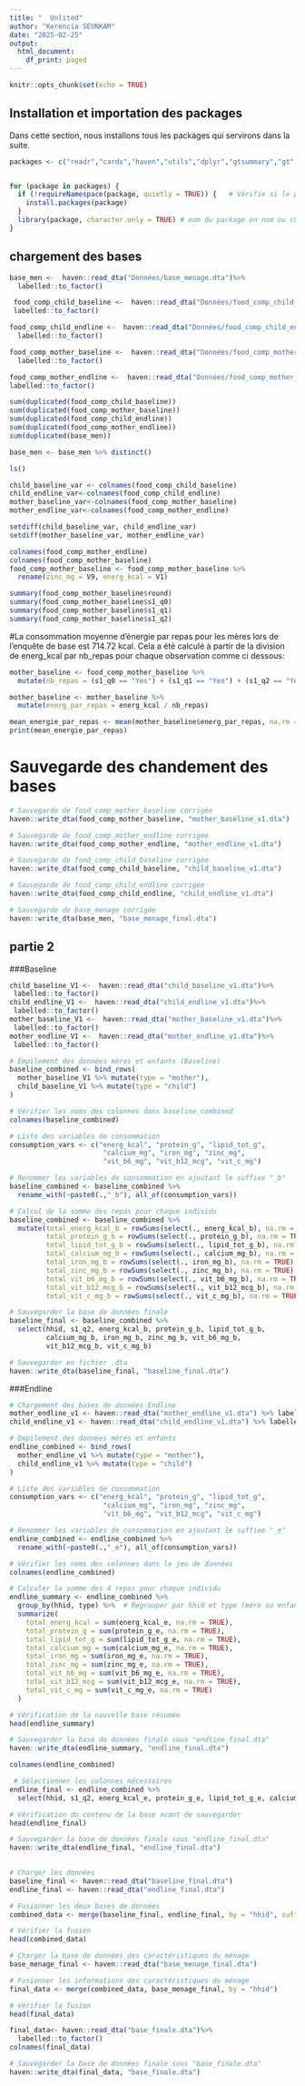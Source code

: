 ```yaml
---
title: "  Unlited"
author: "Kerencia SEUNKAM"
date: "2025-02-25"
output:
  html_document:
    df_print: paged
---
```


```r
knitr::opts_chunk$set(echo = TRUE)
```

## Installation et importation des packages

Dans cette section, nous installons tous les packages qui servirons dans la suite.

```r
packages <- c("readr","cardx","haven","utils","dplyr","gtsummary","gt","labelled","survey")


for (package in packages) {
  if (!requireNamespace(package, quietly = TRUE)) {   # Vérifie si le package n'est pas encore installé
    install.packages(package)
  }
  library(package, character.only = TRUE) # nom du package en nom ou chaine de caractère ()
}
```

## chargement des bases

```r

base_men <-  haven::read_dta("Données/base_menage.dta")%>%
  labelled::to_factor()

 food_comp_child_baseline <-  haven::read_dta("Données/food_comp_child_baseline.dta")%>%
 labelled::to_factor()

food_comp_child_endline <-  haven::read_dta("Données/food_comp_child_endline.dta")%>%
  labelled::to_factor()

food_comp_mother_baseline <-  haven::read_dta("Données/food_comp_mother_baseline.dta")%>%
  labelled::to_factor()

food_comp_mother_endline <-  haven::read_dta("Données/food_comp_mother_endline.dta")%>%
labelled::to_factor()
```

```r
sum(duplicated(food_comp_child_baseline))
sum(duplicated(food_comp_mother_baseline))
sum(duplicated(food_comp_child_endline))
sum(duplicated(food_comp_mother_endline))
sum(duplicated(base_men))
```
```r
base_men <- base_men %>% distinct()  
```

```r
ls()
```


```r

  
child_baseline_var <- colnames(food_comp_child_baseline)
child_endline_var<-colnames(food_comp_child_endline)
mother_baseline_var<-colnames(food_comp_mother_baseline)
mother_endline_var<-colnames(food_comp_mother_endline)

setdiff(child_baseline_var, child_endline_var)
setdiff(mother_baseline_var, mother_endline_var)

```
```r
colnames(food_comp_mother_endline)
colnames(food_comp_mother_baseline)
food_comp_mother_baseline <- food_comp_mother_baseline %>%
  rename(zinc_mg = V9, energ_kcal = V1)

```

```r
summary(food_comp_mother_baseline$round)
summary(food_comp_mother_baseline$s1_q0)
summary(food_comp_mother_baseline$s1_q1)
summary(food_comp_mother_baseline$s1_q2)
```
#La consommation moyenne d’énergie par repas pour les mères lors de l’enquête de base est 714.72 kcal. Cela a été calculé à partir de la division de energ_kcal par nb_repas pour chaque observation comme ci dessous:

```r
mother_baseline <- food_comp_mother_baseline %>%
  mutate(nb_repas = (s1_q0 == "Yes") + (s1_q1 == "Yes") + (s1_q2 == "Yes")) 
```

```r
mother_baseline <- mother_baseline %>%
  mutate(energ_par_repas = energ_kcal / nb_repas)

mean_energie_par_repas <- mean(mother_baseline$energ_par_repas, na.rm = TRUE)
print(mean_energie_par_repas)

```

# Sauvegarde des chandement des bases
```r
# Sauvegarde de food_comp_mother_baseline corrigée
haven::write_dta(food_comp_mother_baseline, "mother_baseline_v1.dta")

# Sauvegarde de food_comp_mother_endline corrigée
haven::write_dta(food_comp_mother_endline, "mother_endline_v1.dta")

# Sauvegarde de food_comp_child_baseline corrigée
haven::write_dta(food_comp_child_baseline, "child_baseline_v1.dta")

# Sauvegarde de food_comp_child_endline corrigée
haven::write_dta(food_comp_child_endline, "child_endline_v1.dta")

# Sauvegarde de base_menage corrigée
haven::write_dta(base_men, "base_menage_final.dta")
```


## partie 2

###Baseline

```r
child_baseline_V1 <-  haven::read_dta("child_baseline_v1.dta")%>%
 labelled::to_factor()
child_endline_V1 <-  haven::read_dta("child_endline_v1.dta")%>%
 labelled::to_factor()
mother_baseline_V1 <-  haven::read_dta("mother_baseline_v1.dta")%>%
 labelled::to_factor()
mother_endline_V1 <-  haven::read_dta("mother_endline_v1.dta")%>%
 labelled::to_factor()
```

```r
# Empilement des données mères et enfants (Baseline)
baseline_combined <- bind_rows(
  mother_baseline_V1 %>% mutate(type = "mother"), 
  child_baseline_V1 %>% mutate(type = "child")
)
```

```r
# Vérifier les noms des colonnes dans baseline_combined
colnames(baseline_combined)
```


```r
# Liste des variables de consommation
consumption_vars <- c("energ_kcal", "protein_g", "lipid_tot_g", 
                       "calcium_mg", "iron_mg", "zinc_mg", 
                       "vit_b6_mg", "vit_b12_mcg", "vit_c_mg")

# Renommer les variables de consommation en ajoutant le suffixe "_b"
baseline_combined <- baseline_combined %>%
  rename_with(~paste0(.,"_b"), all_of(consumption_vars))
```

```r
# Calcul de la somme des repas pour chaque individu
baseline_combined <- baseline_combined %>%
  mutate(total_energ_kcal_b = rowSums(select(., energ_kcal_b), na.rm = TRUE),
         total_protein_g_b = rowSums(select(., protein_g_b), na.rm = TRUE),
         total_lipid_tot_g_b = rowSums(select(., lipid_tot_g_b), na.rm = TRUE),
         total_calcium_mg_b = rowSums(select(., calcium_mg_b), na.rm = TRUE),
         total_iron_mg_b = rowSums(select(., iron_mg_b), na.rm = TRUE),
         total_zinc_mg_b = rowSums(select(., zinc_mg_b), na.rm = TRUE),
         total_vit_b6_mg_b = rowSums(select(., vit_b6_mg_b), na.rm = TRUE),
         total_vit_b12_mcg_b = rowSums(select(., vit_b12_mcg_b), na.rm = TRUE),
         total_vit_c_mg_b = rowSums(select(., vit_c_mg_b), na.rm = TRUE))
```

```r
# Sauvegarder la base de données finale
baseline_final <- baseline_combined %>%
  select(hhid, s1_q2, energ_kcal_b, protein_g_b, lipid_tot_g_b, 
         calcium_mg_b, iron_mg_b, zinc_mg_b, vit_b6_mg_b, 
         vit_b12_mcg_b, vit_c_mg_b)

# Sauvegarder en fichier .dta
haven::write_dta(baseline_final, "baseline_final.dta")
```

###Endline

```r
# Chargement des bases de données Endline
mother_endline_v1 <- haven::read_dta("mother_endline_v1.dta") %>% labelled::to_factor()
child_endline_v1 <- haven::read_dta("child_endline_v1.dta") %>% labelled::to_factor()

# Empilement des données mères et enfants
endline_combined <- bind_rows(
  mother_endline_v1 %>% mutate(type = "mother"), 
  child_endline_v1 %>% mutate(type = "child")
)

# Liste des variables de consommation
consumption_vars <- c("energ_kcal", "protein_g", "lipid_tot_g", 
                       "calcium_mg", "iron_mg", "zinc_mg", 
                       "vit_b6_mg", "vit_b12_mcg", "vit_c_mg")

# Renommer les variables de consommation en ajoutant le suffixe "_e"
endline_combined <- endline_combined %>%
  rename_with(~paste0(.,"_e"), all_of(consumption_vars))
```

```r
# Vérifier les noms des colonnes dans le jeu de données
colnames(endline_combined)
```
```r
# Calculer la somme des 4 repas pour chaque individu
endline_summary <- endline_combined %>%
  group_by(hhid, type) %>%  # Regrouper par hhid et type (mère ou enfant)
  summarize(
    total_energ_kcal = sum(energ_kcal_e, na.rm = TRUE),
    total_protein_g = sum(protein_g_e, na.rm = TRUE),
    total_lipid_tot_g = sum(lipid_tot_g_e, na.rm = TRUE),
    total_calcium_mg = sum(calcium_mg_e, na.rm = TRUE),
    total_iron_mg = sum(iron_mg_e, na.rm = TRUE),
    total_zinc_mg = sum(zinc_mg_e, na.rm = TRUE),
    total_vit_b6_mg = sum(vit_b6_mg_e, na.rm = TRUE),
    total_vit_b12_mcg = sum(vit_b12_mcg_e, na.rm = TRUE),
    total_vit_c_mg = sum(vit_c_mg_e, na.rm = TRUE)
  )

# Vérification de la nouvelle base résumée
head(endline_summary)

# Sauvegarder la base de données finale sous "endline_final.dta"
haven::write_dta(endline_summary, "endline_final.dta")
```
```r
colnames(endline_combined)
```


```r
 # Sélectionner les colonnes nécessaires
endline_final <- endline_combined %>%
  select(hhid, s1_q2, energ_kcal_e, protein_g_e, lipid_tot_g_e, calcium_mg_e, iron_mg_e, zinc_mg_e)

# Vérification du contenu de la base avant de sauvegarder
head(endline_final)

# Sauvegarder la base de données finale sous "endline_final.dta"
haven::write_dta(endline_final, "endline_final.dta")
    
```
```r
# Charger les données
baseline_final <- haven::read_dta("baseline_final.dta")
endline_final <- haven::read_dta("endline_final.dta")

# Fusionner les deux bases de données
combined_data <- merge(baseline_final, endline_final, by = "hhid", suffixes = c("_b", "_e"))

# Vérifier la fusion
head(combined_data)
```
```r
# Charger la base de données des caractéristiques du ménage
base_menage_final <- haven::read_dta("base_menage_final.dta")

# Fusionner les informations des caractéristiques du ménage
final_data <- merge(combined_data, base_menage_final, by = "hhid")

# Vérifier la fusion
head(final_data)
```
```r
final_data<- haven::read_dta("base_finale.dta")%>%
  labelled::to_factor()
colnames(final_data)

```

```r
# Sauvegarder la base de données finale sous "base_finale.dta"
haven::write_dta(final_data, "base_finale.dta")
```
